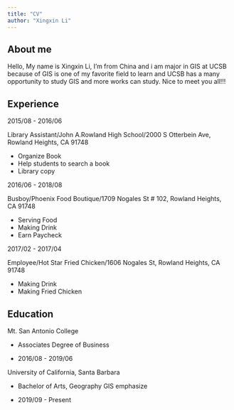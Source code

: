 ```yaml
---
title: "CV"
author: "Xingxin Li"
---
```



## About me
 Hello, My name is Xingxin Li, I'm from China and i am major in GIS at UCSB because of GIS is one of my favorite field to learn and UCSB has a many opportunity to study GIS and more works can study. Nice to meet you all!!!



## Experience

2015/08 - 2016/06

Library Assistant/John A.Rowland High School/2000 S Otterbein Ave, Rowland Heights, CA 91748

  - Organize Book
  - Help students to search a book
  - Library copy

2016/06 - 2018/08

Busboy/Phoenix Food Boutique/1709 Nogales St # 102, Rowland Heights, CA 91748

  - Serving Food
  - Making Drink
  - Earn Paycheck
  
2017/02 - 2017/04

Employee/Hot Star Fried Chicken/1606 Nogales St, Rowland Heights, CA 91748

  - Making Drink
  - Making Fried Chicken
  
## Education

  Mt. San Antonio College
  
  - Associates Degree of Business
  
  - 2016/08 - 2019/06
  
  University of California, Santa Barbara
  
  - Bachelor of Arts, Geography GIS emphasize
  
  - 2019/09 - Present
  
